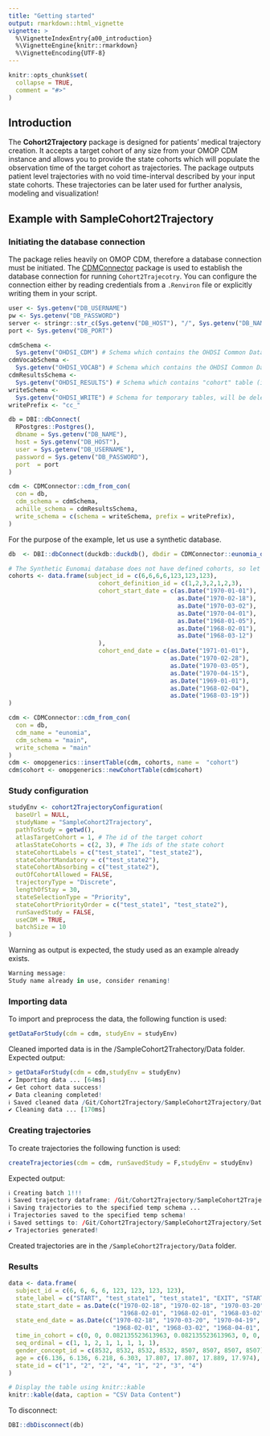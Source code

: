 ```yaml
---
title: "Getting started"
output: rmarkdown::html_vignette
vignette: >
  %\VignetteIndexEntry{a00_introduction}
  %\VignetteEngine{knitr::rmarkdown}
  %\VignetteEncoding{UTF-8}
---
```


```r
knitr::opts_chunk$set(
  collapse = TRUE,
  comment = "#>"
)
```

## Introduction

The **Cohort2Trajectory** package is designed for patients' medical trajectory creation. It accepts a target cohort of any size from your OMOP CDM instance and allows you to provide the state cohorts which will populate the observation time of the target cohort as trajectories. The package outputs patient level trajectories with no void time-interval described by your input state cohorts. These trajectories can be later used for further analysis, modeling and visualization!

## Example with SampleCohort2Trajectory 

### Initiating the database connection

The package relies heavily on OMOP CDM, therefore a database connection must be initiated. The [CDMConnector](https://cran.r-project.org/web/packages/CDMConnector/index.html) package is used to establish the database connection for running `Cohort2Trajecotry`. You can configure the connection either by reading credentials from a `.Renviron` file or explicitly writing them in your script.

```r
user <- Sys.getenv("DB_USERNAME")
pw <- Sys.getenv("DB_PASSWORD")
server <- stringr::str_c(Sys.getenv("DB_HOST"), "/", Sys.getenv("DB_NAME"))
port <- Sys.getenv("DB_PORT")

cdmSchema <-
  Sys.getenv("OHDSI_CDM") # Schema which contains the OHDSI Common Data Model
cdmVocabSchema <-
  Sys.getenv("OHDSI_VOCAB") # Schema which contains the OHDSI Common Data Model vocabulary tables.
cdmResultsSchema <-
  Sys.getenv("OHDSI_RESULTS") # Schema which contains "cohort" table (is not mandatory)
writeSchema <-
  Sys.getenv("OHDSI_WRITE") # Schema for temporary tables, will be deleted
writePrefix <- "cc_"

db = DBI::dbConnect(
  RPostgres::Postgres(),
  dbname = Sys.getenv("DB_NAME"),
  host = Sys.getenv("DB_HOST"),
  user = Sys.getenv("DB_USERNAME"),
  password = Sys.getenv("DB_PASSWORD"),
  port  = port
)

cdm <- CDMConnector::cdm_from_con(
  con = db,
  cdm_schema = cdmSchema,
  achille_schema = cdmResultsSchema,
  write_schema = c(schema = writeSchema, prefix = writePrefix),
)
```

For the purpose of the example, let us use a synthetic database.

```r
db  <- DBI::dbConnect(duckdb::duckdb(), dbdir = CDMConnector::eunomia_dir("GiBleed"))

# The Synthetic Eunomai database does not have defined cohorts, so let create a dummy table
cohorts <- data.frame(subject_id = c(6,6,6,6,123,123,123),
                         cohort_definition_id = c(1,2,3,2,1,2,3),
                         cohort_start_date = c(as.Date("1970-01-01"),
                                               as.Date("1970-02-18"),
                                               as.Date("1970-03-02"),
                                               as.Date("1970-04-01"),
                                               as.Date("1968-01-05"),
                                               as.Date("1968-02-01"),
                                               as.Date("1968-03-12")
                         ),
                         cohort_end_date = c(as.Date("1971-01-01"),
                                             as.Date("1970-02-28"),
                                             as.Date("1970-03-05"),
                                             as.Date("1970-04-15"),
                                             as.Date("1969-01-01"),
                                             as.Date("1968-02-04"),
                                             as.Date("1968-03-19"))
)

cdm <- CDMConnector::cdm_from_con(
  con = db,
  cdm_name = "eunomia",
  cdm_schema = "main",
  write_schema = "main"
)
cdm <- omopgenerics::insertTable(cdm, cohorts, name =  "cohort")
cdm$cohort <- omopgenerics::newCohortTable(cdm$cohort)
```

### Study configuration

```r
studyEnv <- cohort2TrajectoryConfiguration(
  baseUrl = NULL,
  studyName = "SampleCohort2Trajectory",
  pathToStudy = getwd(),
  atlasTargetCohort = 1, # The id of the target cohort
  atlasStateCohorts = c(2, 3), # The ids of the state cohort
  stateCohortLabels = c("test_state1", "test_state2"),
  stateCohortMandatory = c("test_state2"),
  stateCohortAbsorbing = c("test_state2"),
  outOfCohortAllowed = FALSE,
  trajectoryType = "Discrete",
  lengthOfStay = 30,
  stateSelectionType = "Priority",
  stateCohortPriorityOrder = c("test_state1", "test_state2"),
  runSavedStudy = FALSE,
  useCDM = TRUE,
  batchSize = 10
)

```

Warning as output is expected, the study used as an example already exists. 

```r
Warning message:
Study name already in use, consider renaming! 
```


### Importing data

To import and preprocess the data, the following function is used:
```r
getDataForStudy(cdm = cdm, studyEnv = studyEnv)
```

Cleaned imported data is in the /SampleCohort2Trahectory/Data folder. Expected output:
```r
> getDataForStudy(cdm = cdm,studyEnv = studyEnv)
✔ Importing data ... [64ms]
✔ Get cohort data success!
✔ Data cleaning completed!
ℹ Saved cleaned data /Git/Cohort2Trajectory/SampleCohort2Trajectory/Data/importedDataCleaned_1.csv
✔ Cleaning data ... [170ms]
```

### Creating trajectories

To create trajectories the following function is used:
```r
createTrajectories(cdm = cdm, runSavedStudy = F,studyEnv = studyEnv)
```

Expected output:
```r
ℹ Creating batch 1!!!
ℹ Saved trajectory dataframe: /Git/Cohort2Trajectory/SampleCohort2Trajectory/Data/patientDataDiscrete.csv
ℹ Saving trajectories to the specified temp schema ...
ℹ Trajectories saved to the specified temp schema!
ℹ Saved settings to: /Git/Cohort2Trajectory/SampleCohort2Trajectory/Settings/trajectorySettings.csv
✔ Trajectories generated!
```

Created trajectories are in the `/SampleCohort2Trajectory/Data` folder. 

### Results
```r
data <- data.frame(
  subject_id = c(6, 6, 6, 6, 123, 123, 123, 123),
  state_label = c("START", "test_state1", "test_state1", "EXIT", "START", "test_state1", "test_state2", "EXIT"),
  state_start_date = as.Date(c("1970-02-18", "1970-02-18", "1970-03-20", "1970-04-20",
                               "1968-02-01", "1968-02-01", "1968-03-02", "1968-04-02")),
  state_end_date = as.Date(c("1970-02-18", "1970-03-20", "1970-04-19", "1970-04-20",
                             "1968-02-01", "1968-03-02", "1968-04-01", "1968-04-02")),
  time_in_cohort = c(0, 0, 0.082135523613963, 0.082135523613963, 0, 0, 0.082135523613963, 0.082135523613963),
  seq_ordinal = c(1, 1, 2, 1, 1, 1, 1, 1),
  gender_concept_id = c(8532, 8532, 8532, 8532, 8507, 8507, 8507, 8507),
  age = c(6.136, 6.136, 6.218, 6.303, 17.807, 17.807, 17.889, 17.974),
  state_id = c("1", "2", "2", "4", "1", "2", "3", "4")
)

# Display the table using knitr::kable
knitr::kable(data, caption = "CSV Data Content")
```

To disconnect:
```r
DBI::dbDisconnect(db)
```
